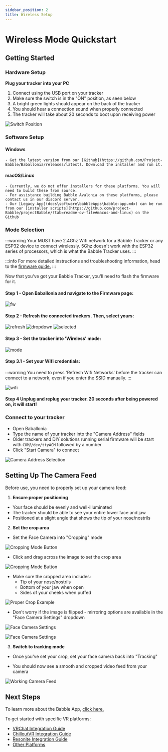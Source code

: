 ```yaml
---
sidebar_position: 2
title: Wireless Setup
---
```


# Wireless Mode Quickstart





## Getting Started
### Hardware Setup

**Plug your tracker into your PC**
1) Connect using the USB port on your tracker
1) Make sure the switch is in the "ON" position, as seen below
1) A bright green lights should appear on the back of the tracker
1) You should hear a connection sound when properly connected
1) The tracker will take about 20 seconds to boot upon receiving power

![Switch Position](/img/setup_switch.jpg)

### Software Setup
#### Windows
    - Get the latest version from our [Github](https://github.com/Project-Babble/Baballonia/releases/latest). Download the installer and run it.
#### macOS/Linux
    - Currently, we do not offer installers for these platforms. You will need to build these from source.
    - For assistance building Babble Avalonia on these platforms, please contact us in our discord server.
    - Our [Legacy App](docs\software\babbleApps\babble-app.mdx) can be run from our [installer scripts](https://github.com/project-Babble/projectBabble/?tab=readme-ov-file#macos-and-linux) on the Github


### Mode Selection

:::warning 
Your MUST have 2.4Ghz Wifi network for a Babble Tracker or any ESP32 device to connect wirelessly. 
5Ghz doesn't work with the ESP32 series of processors, which is what the Babble Tracker uses.
::: 

:::info
For more detailed instructions and troubleshooting information, head to the [firmware guide.](/hardware/Firmware/firmware.mdx)
:::

Now that you've got your Babble Tracker, you'll need to flash the firmware for it.

#### Step 1 - Open Baballonia and navigate to the Firmware page:

![fw](@site\static\img\avalonia\firmware\new\fw.png)

#### Step 2 - Refresh the connected trackers. Then, select yours:

![refresh](@site\static\img\avalonia\firmware\new\refresh.png)
![dropdown](@site\static\img\avalonia\firmware\new\dropdown.png)
![selected](@site\static\img\avalonia\firmware\new\selected.png)

#### Step 3 - Set the tracker into 'Wireless' mode:

![mode](@site\static\img\avalonia\firmware\new\mode.png)

#### Step 3.1 - Set your Wifi credentials:

:::warning
You need to press 'Refresh Wifi Networks' before the tracker can connect to a network, even if you enter the SSID manually.
:::

![wifi](@site\static\img\avalonia\firmware\new\wifi.png)

#### Step 4 Unplug and replug your tracker. 20 seconds after being powered on, it will start!

### Connect to your tracker
- Open Baballonia
- Type the name of your tracker into the "Camera Address" fields
- Older trackers and DIY solutions running serial firmware will be start with `COM`/`/dev/ttyACM` followed by a number
- Click "Start Camera" to connect

![Camera Address Selection](/img/avalonianame.png)

## Setting Up The Camera Feed

Before use, you need to properly set up your camera feed:

1. **Ensure proper positioning**
- Your face should be evenly and well-illuminated
- The tracker should be able to see your entire lower face and jaw
- Positioned at a slight angle that shows the tip of your nose/nostrils

2. **Set the crop area**
- Set the Face Camera into "Cropping" mode
   
![Cropping Mode Button](/img/crop1.png)
   
- Click and drag across the image to set the crop area

   
![Cropping Mode Button](/img/crop2.png)

- Make sure the cropped area includes:
    - Tip of your nose/nostrils
    - Bottom of your jaw when open
    - Sides of your cheeks when puffed
   
![Proper Crop Example](/img/babbleofficaltracker/2.png)
   
- Don't worry if the image is flipped - mirroring options are available in the "Face Camera Settings" dropdown

![Face Camera Settings](/img/facecam.png)

![Face Camera Settings](/img/avaloniaface.png)

3. **Switch to tracking mode**
- Once you've set your crop, set your face camera back into "Tracking"

   
- You should now see a smooth and cropped video feed from your camera
   
![Working Camera Feed](/img/crop3.png)

## Next Steps

To learn more about the Babble App, [click here.](/docs/software/baballonia.mdx)

To get started with specific VR platforms:

- [VRChat Integration Guide](docs/software/integrations/vrc.mdx)
- [ChilloutVR Integration Guide](docs/software/integrations/chilloutVR.mdx)
- [Resonite Integration Guide](docs/software/integrations/resonite.mdx)
- [Other Platforms](docs/software/integrations/integrations.mdx)

